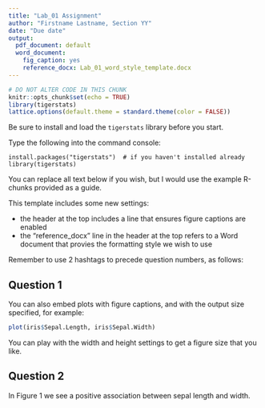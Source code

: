 ```yaml
---
title: "Lab_01 Assignment"
author: "Firstname Lastname, Section YY"
date: "Due date"
output:
  pdf_document: default
  word_document:
    fig_caption: yes
    reference_docx: Lab_01_word_style_template.docx
---
```



```r
# DO NOT ALTER CODE IN THIS CHUNK
knitr::opts_chunk$set(echo = TRUE)
library(tigerstats)
lattice.options(default.theme = standard.theme(color = FALSE))
```

Be sure to install and load the `tigerstats` library before you start.

Type the following into the command console:
```
install.packages("tigerstats")  # if you haven't installed already
library(tigerstats)
```

You can replace all text below if you wish, but I would use the example R-chunks provided as a guide.

This template includes some new settings:

* the header at the top includes a line that ensures figure captions are enabled
* the "reference_docx" line in the header at the top refers to a Word document that provies the formatting style we wish to use

Remember to use 2 hashtags to precede question numbers, as follows:

## Question 1

You can also embed plots with figure captions, and with the output size specified, for example:

```r
plot(iris$Sepal.Length, iris$Sepal.Width)
```

You can play with the width and height settings to get a figure size that you like.

## Question 2

In Figure 1 we see a positive association between sepal length and width.

